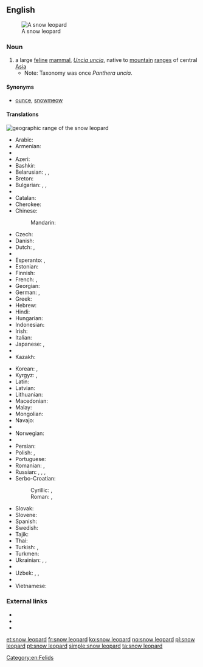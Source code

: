 ==English==
[[Image:Lightmatter snowleopard.jpg|thumb|A snow leopard]]

===Noun===
{{en-noun|head=[[snow]] [[leopard]]}}

# a large [[feline]] [[mammal]], ''[[Uncia uncia]]'', native to [[mountain]] [[range]]s of central [[Asia]]
#* Note: Taxonomy was once ''Panthera uncia''.

====Synonyms====
* [[ounce]], [[snowmeow]] {{qualifier|slang|chiefly Internet}}

====Translations====
{{rft}}
[[File:Snow leopard range.png|thumb|geographic range of the '''snow leopard''']]
{{trans-top|a large feline mammal, Uncia uncia}}
* Arabic: {{t|ar|نمر الثلوج|m|tr=nimr al-ṯulūj|sc=Arab}}
* Armenian: {{t|hy|ձյուն ընձառյուծ|tr=jyun ënjaṙyuç|sc=Armn}}
* {{trreq|as}}
* Azeri: {{t|az|qar bəbiri}}
* Bashkir: {{t|ba|барыс|tr=barıs|sc=Cyrl}}
* Belarusian: {{t|be|барс|m|tr=bars|sc=Cyrl}}, {{t|be|снежны барс|m|tr=snéžny bars|sc=Cyrl}}, {{t|be|снежны леапард|m|tr=snéžny leapárd|sc=Cyrl}}
* Breton: {{t|br|loupard an erc'h}}
* Bulgarian: {{t|bg|барс|m|tr=bars|sc=Cyrl}}, {{t|bg|снежен барс|m|tr=snéžen bars|sc=Cyrl}}, {{t|bg|снежен леопард|m|tr=snéžen leopárd|sc=Cyrl}}
* {{trreq|my}}
* Catalan: {{t|ca|lleopard de les neus|m}}
* Cherokee: {{t|chr|ᎤᎾᏥ ᏢᏓᏥ|tr=unatsi tlvdatsi|sc=Cher}}
* Chinese:
*: Mandarin: {{t+|cmn|雪豹|tr=xuěbào|sc=Hani}}
* Czech: {{t|cs|irbis|m}}
* Danish: {{t|da|sneleopard}}
* Dutch: {{t+|nl|sneeuwpanter|m}}, {{t|nl|sneeuwluipaard|m}}
* {{trreq|dz}}
* Esperanto: {{t|eo|uncio}}, {{t|eo|neĝleopardo}}
* Estonian: {{t|et|lumeleopard}}
* Finnish: {{t+|fi|lumileopardi}}
* French: {{t+|fr|léopard des neiges|m}}, {{t+|fr|once|f}}
* Georgian: {{t|ka|ირბისი|tr=irbisi}}
* German: {{t+|de|Schneeleopard|m}}, {{t|de|Irbis|m}}
* Greek: {{t|el|ίρβις|f|tr=írvis}}
* Hebrew: {{t|he|נמר שלג מצוי|m}}
* Hindi: {{t|hi|हिम तेन्दुआ|tr=him tēndu'ā|sc=Deva}}
* Hungarian: {{t|hu|hópárduc}}
* Indonesian: {{t|id|macan tutul salju}}
* Irish: {{t|ga|liopard sneachta|m}}
* Italian: {{t|it|leopardo delle nevi|m}}
* Japanese: {{t|ja|ユキヒョウ|tr=yukihyō}}, {{t|ja|雪豹|tr=ゆきひょう, yukihyō|sc=Jpan}}
* {{trreq|ks}}
* Kazakh: {{t|kk|барыс|tr=barıs|sc=Cyrl}}
{{trans-mid}}
* Korean: {{t|ko|설표|sc=Kore}}, {{t|ko|눈표범|sc=Kore}}
* Kyrgyz: {{t|ky|барс|tr=bars|sc=Cyrl}}, {{t|ky|илбирс|tr=ilbirs|sc=Cyrl}}
* Latin: {{t|la|uncia|f}}
* Latvian: {{t|lv|sniega leopards|m}}
* Lithuanian: {{t|lt|irbis|m}}
* Macedonian: {{t|mk|снежен леопард|m|tr=snéžen leopárd|sc=Cyrl}}
* Malay: {{t|ms|harimau dahan salji}}
* Mongolian: {{t|mn|ирвэс|tr=irves|sc=Cyrl}}
* Navajo: {{t|nv|náshdóíłgaii łikizhígíí}}
* {{trreq|ne}}
* Norwegian: {{t+|no|snøleopard}}
* {{trreq|ps}}
* Persian: {{t|fa|پلنگ برفی|tr=palang-e barfi|sc=fa-Arab}}
* Polish: {{t+|pl|pantera śnieżna|f}}, {{t|pl|irbis|m}}
* Portuguese: {{t+|pt|leopardo-das-neves|m}}
* Romanian: {{t+|ro|irbis|m}}, {{t+|ro|leopardul zăpezilor|m}}
* Russian: {{t+|ru|ирбис|m|tr=írbis}}, {{t|ru|снежный барс|m|tr=snéžnyj bars|sc=Cyrl}}, {{t|ru|снежный леопард|m|tr=snéžnyj leopárd|sc=Cyrl}}, {{t+|ru|барс|m|tr=bars|sc=Cyrl}}
* Serbo-Croatian:
*: Cyrillic: {{t|sh|снежни леопард|m}}, {{t|sh|сњежни леопард|m}}
*: Roman: {{t|sh|snežni leopard|m}}, {{t|sh|snježni leopard|m}}
* Slovak: {{t|sk|leopard snežný|m}}
* Slovene: {{t|sl|snežni leopard|m}}
* Spanish: {{t|es|leopardo de las nieves|m}}
* Swedish: {{t|sv|snöleopard|c}}
* Tajik: {{t|tg|паланги барфӣ|tr=palangi barfī|sc=Cyrl}}
* Thai: {{t+|th|เสือดาวหิมะ|tr=sĕua daao hìmá|sc=Thai}}
* Turkish: {{t|tr|kar leoparı}}, {{t|tr|kar parsı}}
* Turkmen: {{t+|tk|bars}}
* Ukrainian: {{t+|uk|барс|m|tr=bars|sc=Cyrl}}, {{t|uk|сніжний барс|m|tr=snížnyj bars|sc=Cyrl}}, {{t|uk|сніжний леопард|m|tr=snížnyj leopárd|sc=Cyrl}}
* {{trreq|ur}}
* Uzbek: {{t+|uz|bars}}, {{t|uz|ilvirs}}, {{t|uz|qoplon}}
* {{trreq|ug}}
* Vietnamese: {{t|vi|báo tuyết}}
{{trans-bottom}}

===External links===
* {{pedialite}}
* {{specieslite|Uncia uncia}}
* {{commonslite|Category:Uncia uncia}}

[[Category:en:Felids]]

[[et:snow leopard]]
[[fr:snow leopard]]
[[ko:snow leopard]]
[[no:snow leopard]]
[[pl:snow leopard]]
[[pt:snow leopard]]
[[simple:snow leopard]]
[[ta:snow leopard]]